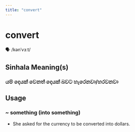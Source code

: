 ```yaml
---
title: "convert"
---
```


# convert

🗣️ /kənˈvɜːt/

## Sinhala Meaning(s)

### යම් දෙයක් වෙනත් දෙයක් බවට හැරෙනවා/හරවනවා

## Usage

### ~ something (into something)

- She asked for the currency to be converted into dollars.


